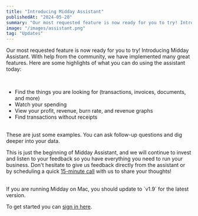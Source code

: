 ```yaml
---
title: "Introducing Midday Assistant"
publishedAt: "2024-05-20"
summary: "Our most requested feature is now ready for you to try! Introducing Midday Assistant. With help from the community, we have implemented many great features."
image: "/images/assistant.png"
tag: "Updates"
---
```


Our most requested feature is now ready for you to try! Introducing Midday Assistant. With help from the community, we have implemented many great features. Here are some highlights of what you can do using the assistant today:

<br />

- Find the things you are looking for (transactions, invoices, documents, and more)
- Watch your spending
- View your profit, revenue, burn rate, and revenue graphs
- Find transactions without receipts

<br />
These are just some examples. You can ask follow-up questions and dig deeper into
your data.

<br />

This is just the beginning of Midday Assistant, and we will continue to invest and listen to your feedback so you have everything you need to run your business. Don't hesitate to give us feedback directly from the assistant or by scheduling a quick [15-minute call](https://cal.com/pontus-midday/15min) with us to share your thoughts!

<br />
If you are running Midday on Mac, you should update to `v1.9` for the latest version.

<br />

To get started you can [sign in here](https://app.midday.ai).
